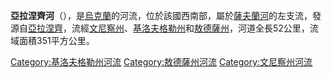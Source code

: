 '''亞拉涅齊河'''（{{lang-uk|Яланець}}），是[[烏克蘭|烏克蘭]]的河流，位於該國西南部，屬於[[薩夫蘭河|薩夫蘭河]]的左支流，發源自[[亞拉涅齊_(伯沙德區)|亞拉涅齊]]，流經[[文尼察州|文尼察州]]、[[基洛夫格勒州|基洛夫格勒州]]和[[敖德薩州|敖德薩州]]，河道全長52公里，流域面積351平方公里。

{{DEFAULTSORT:Яланець (річка)}}
[[Category:基洛夫格勒州河流|Category:基洛夫格勒州河流]]
[[Category:敖德薩州河流|Category:敖德薩州河流]]
[[Category:文尼察州河流|Category:文尼察州河流]]


{{Ukraine-river-stub}}